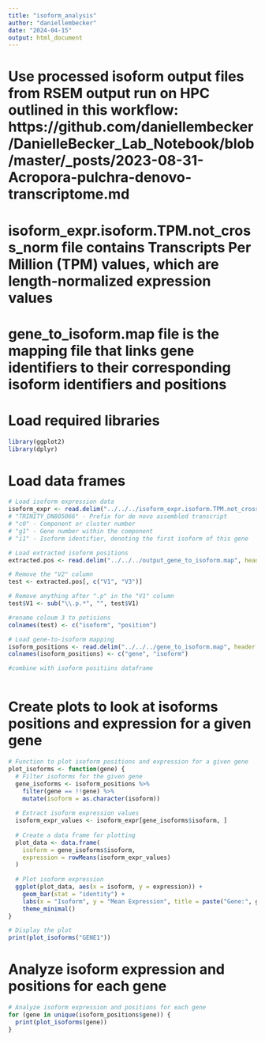 ```yaml
---
title: "isoform_analysis"
author: "daniellembecker"
date: "2024-04-15"
output: html_document
---
```


# Use processed isoform output files from RSEM output run on HPC outlined in this workflow: https://github.com/daniellembecker/DanielleBecker_Lab_Notebook/blob/master/_posts/2023-08-31-Acropora-pulchra-denovo-transcriptome.md
# isoform_expr.isoform.TPM.not_cross_norm file contains Transcripts Per Million (TPM) values, which are length-normalized expression values
# gene_to_isoform.map file is the mapping file that links gene identifiers to their corresponding isoform identifiers and positions

# Load required libraries
```r
library(ggplot2)
library(dplyr)
```

# Load data frames
```r
# Load isoform expression data
isoform_expr <- read.delim("../../../isoform_expr.isoform.TPM.not_cross_norm", row.names = 1)
# "TRINITY_DN805066" - Prefix for de novo assembled transcript
# "c0" - Component or cluster number
# "g1" - Gene number within the component
# "i1" - Isoform identifier, denoting the first isoform of this gene

# Load extracted isoform positions
extracted.pos <- read.delim("../../../output_gene_to_isoform.map", header = FALSE)

# Remove the "V2" column
test <- extracted.pos[, c("V1", "V3")]

# Remove anything after ".p" in the "V1" column
test$V1 <- sub("\\.p.*", "", test$V1)

#rename coloum 3 to potisions
colnames(test) <- c("isoform", "position")

# Load gene-to-isoform mapping
isoform_positions <- read.delim("../../../gene_to_isoform.map", header = FALSE)
colnames(isoform_positions) <- c("gene", "isoform")

#combine with isoform positiins dataframe



```









# Create plots to look at isoforms positions and expression for a given gene
```r
# Function to plot isoform positions and expression for a given gene
plot_isoforms <- function(gene) {
  # Filter isoforms for the given gene
  gene_isoforms <- isoform_positions %>%
    filter(gene == !!gene) %>%
    mutate(isoform = as.character(isoform))
  
  # Extract isoform expression values
  isoform_expr_values <- isoform_expr[gene_isoforms$isoform, ]
  
  # Create a data frame for plotting
  plot_data <- data.frame(
    isoform = gene_isoforms$isoform,
    expression = rowMeans(isoform_expr_values)
  )
  
  # Plot isoform expression
  ggplot(plot_data, aes(x = isoform, y = expression)) +
    geom_bar(stat = "identity") +
    labs(x = "Isoform", y = "Mean Expression", title = paste("Gene:", gene)) +
    theme_minimal()
}

# Display the plot
print(plot_isoforms("GENE1"))

```

# Analyze isoform expression and positions for each gene
```r
# Analyze isoform expression and positions for each gene
for (gene in unique(isoform_positions$gene)) {
  print(plot_isoforms(gene))
}
```

